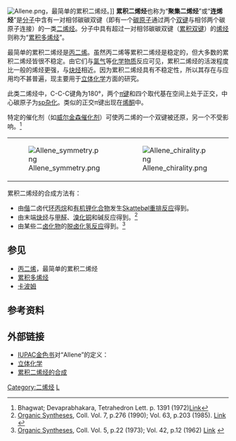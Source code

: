 [[File:Allene.png|right]]，最简单的累积二烯烃。]]
'''累积二烯烃'''也称为“'''聚集二烯烃'''”或“'''连烯烃'''”是[[分子|分子]]中含有一对相邻碳碳双键（即有一个[[碳|碳]][[原子|原子]]通过两个[[双键|双键]]与相邻两个碳原子连接）的一类[[二烯烃|二烯烃]]。分子中具有超过一对相邻碳碳双键（[[累积双键|累积双键]]）的[[烯烃|烯烃]]则称为“[[累积多烯烃|累积多烯烃]]”。

最简单的累积二烯烃是[[丙二烯|丙二烯]]。虽然丙二烯等累积二烯烃是稳定的，但大多数的累积二烯烃皆很不稳定。由它们与[[氯气|氯气]]等[[化学物质|化学物质]]反应可见，累积二烯烃的活泼程度比一般的烯烃更强，与[[炔烃|炔烃]]相近。因为累积二烯烃具有不稳定性，所以其存在与应用均不甚普遍，现主要用于[[立体化学|立体化学]]方面的研究。

此类二烯烃中，C-C-C键角为180°，两个[[π键|π键]]和四个取代基在空间上处于正交，中心碳原子为[[sp杂化|sp杂化]]。类似的正交π键出现在[[烯酮|烯酮]]中。

特定的催化剂（如[[威尔金森催化剂|威尔金森催化剂]]）可使丙二烯的一个双键被还原，另一个不受影响。<ref>Bhagwat; Devaprabhakara, Tetrahedron Lett. p. 1391 (1972)[http://dx.doi.org/10.1016/S0040-4039(01)84636-0 Link]</ref>

{|align="center"
|-
|[[File:Allene_symmetry.png|none]]
|[[File:Allene_chirality.png|none]]
|}

累积二烯烃的合成方法有：
* 由[[偕|偕]]二卤代[[环丙烷|环丙烷]]和[[有机锂化合物|有机锂化合物]]发生[[Skattebøl重排反应|Skattebøl重排反应]]得到。
* 由末端[[炔烃|炔烃]]与[[甲醛|甲醛]]、[[溴化铜|溴化铜]]和碱反应得到。<ref>[[Organic_Syntheses|Organic Syntheses]], Coll. Vol. 7, p.276 (1990); Vol. 63, p.203 (1985). [http://www.orgsynth.org/orgsyn/pdfs/CV7P0276.pdf Link] {{Wayback|url=http://www.orgsynth.org/orgsyn/pdfs/CV7P0276.pdf |date=20120205193656 }}</ref>
* 由某些二[[卤化物|卤化物]]的[[脱卤化氢反应|脱卤化氢反应]]得到。<ref>[[Organic_Syntheses|Organic Syntheses]], Coll. Vol. 5, p.22 (1973); Vol. 42, p.12 (1962) [http://www.orgsynth.org/orgsyn/pdfs/CV5P0022.pdf Link] {{Wayback|url=http://www.orgsynth.org/orgsyn/pdfs/CV5P0022.pdf |date=20120205193713 }}</ref>

==参见==
* [[丙二烯|丙二烯]]，最简单的累积二烯烃
* [[累积多烯烃|累积多烯烃]]
* [[卡波姆|卡波姆]]

==参考资料==
{{Reflist}}

==外部链接==
*[[IUPAC|IUPAC]][[金色书|金色书]]对“Allene”的定义：[https://web.archive.org/web/20081205085309/http://www.iupac.org/goldbook/A00238.pdf ]
*[http://www.sparknotes.com/chemistry/organic3/stereochemistry/section2.rhtml 立体化学] {{Wayback|url=http://www.sparknotes.com/chemistry/organic3/stereochemistry/section2.rhtml |date=20180109170500 }}
*[https://www.organic-chemistry.org/synthesis/C1C/chains/allenes.shtm 累积二烯烃的合成] {{Wayback|url=https://www.organic-chemistry.org/synthesis/C1C/chains/allenes.shtm |date=20200928184034 }}

{{Authority control}}
[[Category:二烯烃|Category:二烯烃]]
[[Category:官能团|L]]


{{Hydrocarbon-stub}}